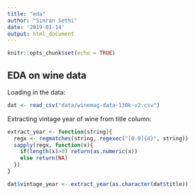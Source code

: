 ```yaml
---
title: "eda"
author: "Simran Sethi"
date: '2019-01-14'
output: html_document
---
```


```r
knitr::opts_chunk$set(echo = TRUE)
```

## EDA on wine data


Loading in the data:
```r
dat <- read_csv("data/winemag-data-130k-v2.csv")
```

Extracting vintage year of wine from title column:
```r
extract_year <- function(string){
  regx <- regmatches(string, regexec("[0-9]{4}", string))
  sapply(regx, function(x){
    if(length(x)>0) return(as.numeric(x))
    else return(NA)
  })
}

dat$vintage_year <- extract_year(as.character(dat$title))
```

